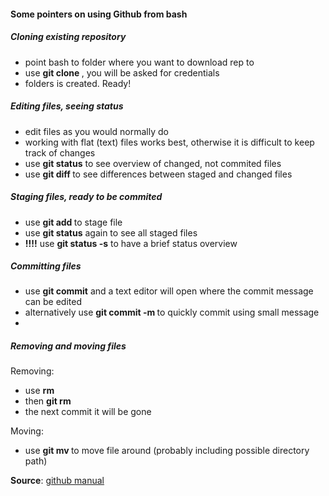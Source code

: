 #### Some pointers on using Github from bash

##### Cloning existing repository

* point bash to folder where you want to download rep to
* use **git clone <rep url>**, you will be asked for credentials
* folders is created. Ready!

##### Editing files, seeing status

* edit files as you would normally do
* working with flat (text) files works best, otherwise it is difficult to keep track of changes
* use **git status** to see overview of changed, not commited files
* use **git diff <filename>** to see differences between staged and changed files

##### Staging files, ready to be commited

* use **git add <filename>** to stage file
* use **git status** again to see all staged files
* **!!!!** use **git status -s** to have a brief status overview
 
##### Committing files

* use **git commit** and a text editor will open where the commit message can be edited
* alternatively use **git commit -m <message>** to quickly commit using small message
* 

##### Removing and moving files

Removing:

* use **rm <filename>**
* then **git rm <filename>**
* the next commit it will be gone

Moving:

* use **git mv <old_file> <new_file>** to move file around (probably including possible directory path)



**Source**: [github manual](http://git-scm.com/book/en/v2/Git-Basics-Getting-a-Git-Repository)

